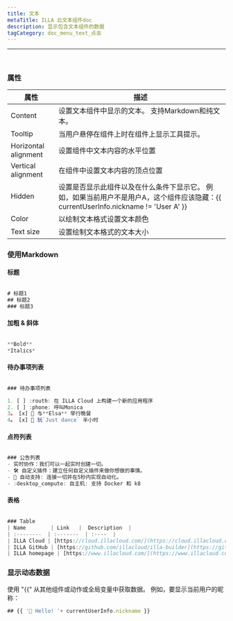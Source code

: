 ```yaml
---
title: 文本
metaTitle: ILLA 云文本组件doc
description: 显示包含文本组件的数据
tagCategory: doc_menu_text_点击
---
```


* * *

## <Heading hidden>文本</Heading>

<img src='https://cdn.illacloud.com/official-website/img/docs/assemble/text1.png' alt="" />

### 属性

| 属性                   | 描述                                                                                       |
| -------------------- | ---------------------------------------------------------------------------------------- |
| Content              | 设置文本组件中显示的文本。 支持Markdown和纯文本。                                                            |
| Tooltip              | 当用户悬停在组件上时在组件上显示工具提示。                                                                    |
| Horizontal alignment | 设置组件中文本内容的水平位置                                                                           |
| Vertical alignment   | 在组件中设置文本内容的顶点位置                                                                          |
| Hidden               | 设置是否显示此组件以及在什么条件下显示它。 例如，如果当前用户不是用户A，这个组件应该隐藏：{{ currentUserInfo.nickname != 'User A' }} |
| Color                | 以绘制文本格式设置文本颜色                                                                            |
| Text size            | 设置绘制文本格式的文本大小                                                                            |

### 使用Markdown

#### 标题

<img src='https://cdn.illacloud.com/official-website/img/docs/assemble/text2.png' alt="" />

```jsx
# 标题1
## 标题2
### 标题3
```

#### 加粗 & 斜体

<img src='https://cdn.illacloud.com/official-website/img/docs/assemble/text3.png' alt="" />

```jsx
**Bold**
*Italics*
```

#### 待办事项列表

<img src='https://cdn.illacloud.com/official-website/img/docs/assemble/text4.png' alt="" />

```jsx
### 待办事项列表

1. [ ] :routh: 在 ILLA Cloud 上构建一个新的应用程序
2. [ ] :phone: 呼叫Monica
3。 [x] 🍷 与**Elsa** 举行晚餐
4。 [x] 💃 玩`Just dance` 半小时
```

#### 点符列表

<img src='https://cdn.illacloud.com/official-website/img/docs/assemble/text5.png' alt="" />

```jsx
### 公告列表
- 实时协作：我们可以一起实时创建一切。
- 🛠️ 自定义插件：建立任何自定义插件来做你想做的事情。
- 🤖 自动支持: 连接一切并在5秒内实现自动化。
- :desktop_compute: 自主机: 支持 Docker 和 k8
```

#### 表格

<img src='https://cdn.illacloud.com/official-website/img/docs/assemble/text6.png' alt="" />

```jsx
### Table
| Name        | Link   |  Description  |
| :--------  | :-------  | :----  |
| ILLA Cloud | [https://cloud.illacloud.com/](https://cloud.illacloud.com/) |Build apps on ILLA Cloud|
| ILLA GitHub | [https://github.com/illacloud/illa-builder](https://github.com/illacloud/illa-builder) |Star us on GitHub|
| ILLA homepage | [https://www.illacloud.com/](https://www.illacloud.com/) |ILLA Cloud Offical website
```

### 显示动态数据

使用 "{{" 从其他组件或动作或全局变量中获取数据。 例如，要显示当前用户的昵称：

```jsx
## {{ '👋 Hello! '+ currentUserInfo.nickname }}
```
